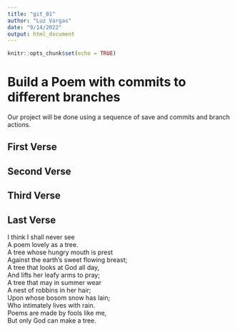 ```yaml
---
title: "git_01"
author: "Luz Vargas"
date: "9/14/2022"
output: html_document
---
```


```r
knitr::opts_chunk$set(echo = TRUE)
```
# Build a Poem with commits to different branches
Our project will be done using a sequence of save and commits and branch actions.
<!-- Do not modify or change any text in "!--" bracketed areas such as this --- these are instructions to
you, if you change any of this the git program will notice it and compromise your git merging strategy !-->

## First Verse 
<!--Put the first five lines of a poem by Lewis Carrol in this section!-->

## Second Verse
<!--Put the first five lines of a poem by Robert Frost here!-->

## Third Verse
<!--Put the first two verses of The Walrus and the Carpenter here!-->

## Last Verse
<!--Put a short poem of your choice 8-20 lines,here!-->


I think I shall never see  
A poem lovely as a tree.  
A tree whose hungry mouth is prest  
Against the earth’s sweet flowing breast;  
A tree that looks at God all day,  
And lifts her leafy arms to pray;  
A tree that may in summer wear  
A nest of robbins in her hair;  
Upon whose bosom snow has lain;  
Who intimately lives with rain.  
Poems are made by fools like me,  
But only God can make a tree.  

